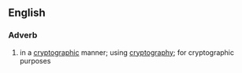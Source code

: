 ==English==

===Adverb===
{{en-adv|-}}

# in a [[cryptographic]] manner; using [[cryptography]]; for cryptographic purposes